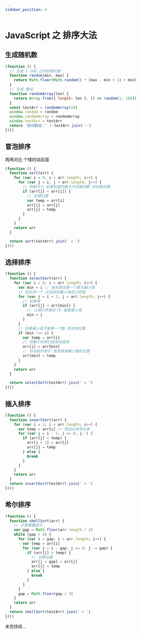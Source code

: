 ```yaml
---
sidebar_position: 4
---
```


# JavaScript 之 排序大法

## 生成随机数

```js live
(function () {
  // 生成 1-100 之间的随机数
  function random(min, max) {
    return Math.floor(Math.random() * (max - min + 1) + min)
  }
  // 生成 数组
  function randomArray(len) {
    return Array.from({ length: len }, () => random(1, 100))
  }
  const testArr = randomArray(10)
  window.random = random
  window.randomArray = randomArray
  window.testArr = testArr
  return '测试数组：' + testArr.join('-')
})()
```

## 冒泡排序

两两对比 个矮的站前面

```js live
(function () {
  function sort(arr) {
    for (var i = 0; i < arr.length; i++) {
      for (var j = i; j < arr.length; j++) {
        // 判断大小 如果前面的数大于后面的数 则交换位置
        if (arr[j] < arr[i]) {
          // 交换位置
          var temp = arr[i]
          arr[i] = arr[j]
          arr[j] = temp
        }
      }
    }
    return arr
  }

  return sort(testArr).join(' < ')
})()
```

## 选择排序

```js live
(function () {
  function selectSort(arr) {
    for (var i = 0; i < arr.length; i++) {
      var min = i // 首先假设第一个数为最小值
      // 往后找一个 比当前的最小值还小的值
      for (var j = i + 1; j < arr.length; j++) {
        // 如果有
        if (arr[j] < arr[min]) {
          // 让我们恭喜这个b 就是最小值
          min = j
        }
      }
      // 如果最小值不是第一个数 则交换位置
      if (min !== i) {
        var temp = arr[i]
        // 将最小的哥们放到前面来
        arr[i] = arr[min]
        // 将当前的哥们 放到原来最小值的位置
        arr[min] = temp
      }
    }
    return arr
  }

  return selectSort(testArr).join(' < ')
})()
```

## 插入排序

```js live
(function () {
  function insertSort(arr) {
    for (var i = 1; i < arr.length; i++) {
      var temp = arr[i] // 假设以排序元素
      for (var j = i - 1; j >= 0; j--) {
        if (arr[j] > temp) {
          arr[j + 1] = arr[j]
          arr[j] = temp
        } else {
          break
        }
      }
    }
    return arr
  }
  return insertSort(testArr).join(' < ')
})()
```

## 希尔排序

```js live
(function () {
  function shellSort(arr) {
    // 计算增量因子
    var gap = Math.floor(arr.length / 2)
    while (gap > 0) {
      for (var i = gap; i < arr.length; i++) {
        var temp = arr[i]
        for (var j = i - gap; j >= 0; j -= gap) {
          if (arr[j] > temp) {
            // 交换位置
            arr[j + gap] = arr[j]
            arr[j] = temp
          } else {
            break
          }
        }
      }
      gap = Math.floor(gap / 2)
    }
    return arr
  }
  return shellSort(testArr).join(' < ')
})()
```

未完待续...
